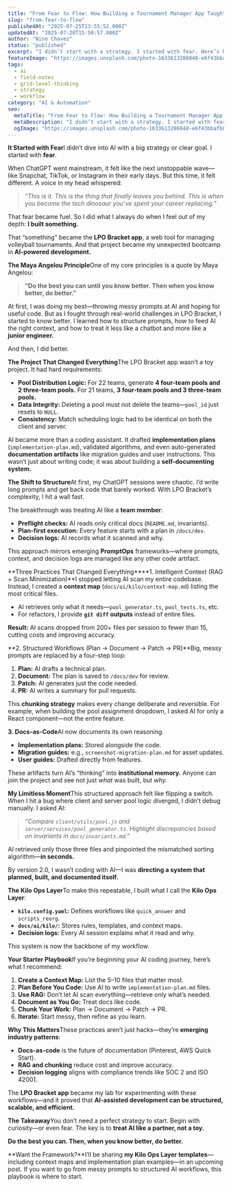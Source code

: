 ```yaml
---
title: "From Fear to Flow: How Building a Tournament Manager App Taught Me to Scale with AI"
slug: "from-fear-to-flow"
publishedAt: "2025-07-25T13:55:52.000Z"
updatedAt: "2025-07-28T15:50:57.000Z"
author: "Nino Chavez"
status: "published"
excerpt: "I didn’t start with a strategy. I started with fear. Here’s how a grassroots volleyball app turned into my personal AI bootcamp—and the repeatable framework I built along the way."
featureImage: "https://images.unsplash.com/photo-1633613286848-e6f43bbafb8d?crop=entropy&cs=tinysrgb&fit=max&fm=jpg&ixid=M3wxMTc3M3wwfDF8c2VhcmNofDF8fGRvdWJ0fGVufDB8fHx8MTc1MzQ1MTc0MHww&ixlib=rb-4.1.0&q=80&w=2000"
tags:
  - ai
  - field-notes
  - grid-level-thinking
  - strategy
  - workflow
category: "AI & Automation"
seo:
  metaTitle: "From Fear to Flow: How Building a Tournament Manager App Taught Me to Scale with AI"
  metaDescription: "I didn’t start with a strategy. I started with fear. Here’s how a grassroots volleyball app turned into my personal AI bootcamp—and the repeatable framework I built along the way."
  ogImage: "https://images.unsplash.com/photo-1633613286848-e6f43bbafb8d?crop=entropy&cs=tinysrgb&fit=max&fm=jpg&ixid=M3wxMTc3M3wwfDF8c2VhcmNofDF8fGRvdWJ0fGVufDB8fHx8MTc1MzQ1MTc0MHww&ixlib=rb-4.1.0&q=80&w=2000"
---
```


**It Started with Fear**I didn’t dive into AI with a big strategy or clear goal. I started with **fear**.

When ChatGPT went mainstream, it felt like the next unstoppable wave—like Snapchat, TikTok, or Instagram in their early days. But this time, it felt different. A voice in my head whispered:

> *“This is it. This is the thing that finally leaves you behind. This is when you become the tech dinosaur you’ve spent your career replacing.”*

That fear became fuel. So I did what I always do when I feel out of my depth: **I built something.**

That “something” became the **LPO Bracket app**, a web tool for managing volleyball tournaments. And that project became my unexpected bootcamp in **AI-powered development.**

**The Maya Angelou Principle**One of my core principles is a quote by Maya Angelou:

> **“Do the best you can until you know better. Then when you know better, do better.”**

At first, I was doing my best—throwing messy prompts at AI and hoping for useful code. But as I fought through real-world challenges in LPO Bracket, I started to know better. I learned how to structure prompts, how to feed AI the right context, and how to treat it less like a chatbot and more like a **junior engineer.**

And then, I did better.

**The Project That Changed Everything**The LPO Bracket app wasn’t a toy project. It had hard requirements:

- **Pool Distribution Logic:** For 22 teams, generate **4 four-team pools and 2 three-team pools.** For 21 teams, **3 four-team pools and 3 three-team pools.**
- **Data Integrity:** Deleting a pool must not delete the teams—`pool_id` just resets to `NULL`.
- **Consistency:** Match scheduling logic had to be identical on both the client and server.

AI became more than a coding assistant. It drafted **implementation plans** (`implementation-plan.md`), validated algorithms, and even auto-generated **documentation artifacts** like migration guides and user instructions. This wasn’t just about writing code; it was about building a **self-documenting system.**

**The Shift to Structure**At first, my ChatGPT sessions were chaotic. I’d write long prompts and get back code that barely worked. With LPO Bracket’s complexity, I hit a wall fast.

The breakthrough was treating AI like a **team member**:

- **Preflight checks:** AI reads only critical docs (`README.md`, invariants).
- **Plan-first execution:** Every feature starts with a plan in `/docs/dev`.
- **Decision logs:** AI records what it scanned and why.

This approach mirrors emerging **PromptOps** frameworks—where prompts, context, and decision logs are managed like any other code artifact.

**Three Practices That Changed Everything****1. Intelligent Context (RAG + Scan Minimization)**I stopped letting AI scan my entire codebase. Instead, I created a **context map** (`docs/ai/kilo/context-map.md`) listing the most critical files.

- AI retrieves only what it needs—`pool_generator.ts`, `pool_tests.ts`, etc.
- For refactors, I provide **`git diff` outputs** instead of entire files.

**Result:** AI scans dropped from 200+ files per session to fewer than 15, cutting costs and improving accuracy.

**2. Structured Workflows (Plan → Document → Patch → PR)**Big, messy prompts are replaced by a four-step loop:

1. **Plan:** AI drafts a technical plan.
2. **Document:** The plan is saved to `/docs/dev` for review.
3. **Patch:** AI generates just the code needed.
4. **PR:** AI writes a summary for pull requests.

This **chunking strategy** makes every change deliberate and reversible. For example, when building the pool assignment dropdown, I asked AI for only a React component—not the entire feature.

**3. Docs-as-Code**AI now documents its own reasoning.

- **Implementation plans:** Stored alongside the code.
- **Migration guides:** e.g., `screenshot-migration-plan.md` for asset updates.
- **User guides:** Drafted directly from features.

These artifacts turn AI’s “thinking” into **institutional memory.** Anyone can join the project and see not just *what* was built, but *why.*

**My Limitless Moment**This structured approach felt like flipping a switch. When I hit a bug where client and server pool logic diverged, I didn’t debug manually. I asked AI:

> *“Compare `client/utils/pool.js` and `server/services/pool_generator.ts`. Highlight discrepancies based on invariants in `docs/invariants.md`.”*

AI retrieved only those three files and pinpointed the mismatched sorting algorithm—**in seconds.**

By version 2.0, I wasn’t coding with AI—I was **directing a system that planned, built, and documented itself.**

**The Kilo Ops Layer**To make this repeatable, I built what I call the **Kilo Ops Layer**:

- **`kilo.config.yaml`:** Defines workflows like `quick_answer` and `scripts_reorg`.
- **`docs/ai/kilo/`:** Stores rules, templates, and context maps.
- **Decision logs:** Every AI session explains what it read and why.

This system is now the backbone of my workflow.

**Your Starter Playbook**If you’re beginning your AI coding journey, here’s what I recommend:

1. **Create a Context Map:** List the 5–10 files that matter most.
2. **Plan Before You Code:** Use AI to write `implementation-plan.md` files.
3. **Use RAG:** Don’t let AI scan everything—retrieve only what’s needed.
4. **Document as You Go:** Treat docs like code.
5. **Chunk Your Work:** Plan → Document → Patch → PR.
6. **Iterate:** Start messy, then refine as you learn.

**Why This Matters**These practices aren’t just hacks—they’re **emerging industry patterns**:

- **Docs-as-code** is the future of documentation (Pinterest, AWS Quick Start).
- **RAG and chunking** reduce cost and improve accuracy.
- **Decision logging** aligns with compliance trends like SOC 2 and ISO 42001.

The **LPO Bracket app** became my lab for experimenting with these workflows—and it proved that **AI-assisted development can be structured, scalable, and efficient.**

**The Takeaway**You don’t need a perfect strategy to start. Begin with curiosity—or even fear. The key is to **treat AI like a partner, not a toy.**

**Do the best you can. Then, when you know better, do better.**

**Want the Framework?**I’ll be sharing **my Kilo Ops Layer templates**—including context maps and implementation plan examples—in an upcoming post. If you want to go from messy prompts to structured AI workflows, this playbook is where to start.
